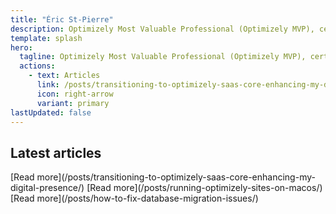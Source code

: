 ```yaml
---
title: "Éric St-Pierre"
description: Optimizely Most Valuable Professional (Optimizely MVP), certified Content and Commerce Cloud developer, working as a solution architect at Yaksa.
template: splash
hero:
  tagline: Optimizely Most Valuable Professional (Optimizely MVP), certified Content and Commerce Cloud developer, working as a solution architect at Yaksa.
  actions:
    - text: Articles
      link: /posts/transitioning-to-optimizely-saas-core-enhancing-my-digital-presence/
      icon: right-arrow
      variant: primary
lastUpdated: false
---
```



## Latest articles

<CardGrid stagger>
	<Card title="Transitioning to Optimizely SaaS Core: Enhancing My Digital Presence" icon="pencil">
		[Read more](/posts/transitioning-to-optimizely-saas-core-enhancing-my-digital-presence/)
	</Card>
	<Card title="Running Optimizely sites on macOS" icon="add-document">
		[Read more](/posts/running-optimizely-sites-on-macos/)
	</Card>
	<Card title="How to fix database migration issues" icon="open-book">
		[Read more](/posts/how-to-fix-database-migration-issues/)
	</Card>
</CardGrid>
